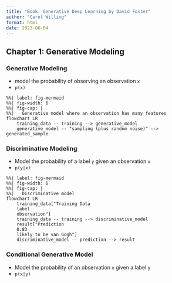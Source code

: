 ```yaml
---
title: "Book: Generative Deep Learning by David Foster"
author: "Carol Willing"
format: html
date: 2023-06-04
---
```


## Chapter 1: Generative Modeling

### Generative Modeling
- model the probability of observing an observation `x`
- `p(x)`

```mermaid
%%| label: fig-mermaid
%%| fig-width: 6
%%| fig-cap: |
%%|   Generative model where an observation has many features
flowchart LR
    training_data -- training --> generative_model
    generative_model -- "sampling (plus random noise)" --> generated_sample
```

### Discriminative Modeling
- Model the probability of a label `y` given an observation `x`
- `p(y|x)`

```mermaid
%%| label: fig-mermaid
%%| fig-width: 6
%%| fig-cap: |
%%|   Discriminative model 
flowchart LR
    training_data["Training Data
    label
    observation"]
    training_data -- training --> discriminative_model
    result["Prediction
    0.83
    likely to be van Gogh"]
    discriminative_model -- prediction --> result
```

### Conditional Generative Model
- Model the probability of an observation `x` given a label `y`
- `p(x|y)`